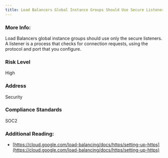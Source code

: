 ```yaml
---
title: Load Balancers Global Instance Groups Should Use Secure Listeners
---
```


### More Info:

Load Balancers global instance groups should use only the secure listeners. A listener is a process that checks for connection requests, using the protocol and port that you configure.

### Risk Level

High

### Address

Security

### Compliance Standards

SOC2

### Additional Reading:

- [https://cloud.google.com/load-balancing/docs/https/setting-up-https](https://cloud.google.com/load-balancing/docs/https/setting-up-https)
